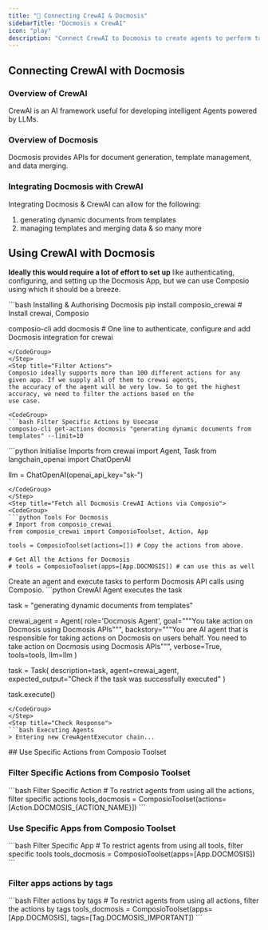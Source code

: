 ```yaml
---
title: "🚀 Connecting CrewAI & Docmosis"
sidebarTitle: "Docmosis x CrewAI"
icon: "play"
description: "Connect CrewAI to Docmosis to create agents to perform tasks using natural language"
---
```


## Connecting CrewAI with Docmosis

### Overview of CrewAI

CrewAI is an AI framework useful for developing intelligent Agents powered by LLMs.

### Overview of Docmosis

Docmosis provides APIs for document generation, template management, and data merging.

### Integrating Docmosis with CrewAI

Integrating Docmosis & CrewAI can allow for the following:

1. generating dynamic documents from templates
2. managing templates and merging data
& so many more

## Using CrewAI with Docmosis

<Steps>
<Step title="Setting Up the Environment">

**Ideally this would require a lot of effort to set up** like authenticating, configuring, and setting up the Docmosis App, but we can use Composio using which it should be a breeze.

<CodeGroup>
```bash Installing & Authorising Docmosis
pip install composio_crewai # Install crewai, Composio 

composio-cli add docmosis # One line to authenticate, configure and add Docmosis integration for crewai
```
</CodeGroup>
</Step>
<Step title="Filter Actions">
Composio ideally supports more than 100 different actions for any given app. If we supply all of them to crewai agents, 
the accuracy of the agent will be very low. So to get the highest accuracy, we need to filter the actions based on the 
use case.

<CodeGroup>
```bash Filter Specific Actions by Usecase
composio-cli get-actions docmosis "generating dynamic documents from templates" --limit=10
```
</CodeGroup>

</Step>
<Step title="Import Base Packages">

<CodeGroup>
```python Initialise Imports
from crewai import Agent, Task
from langchain_openai import ChatOpenAI

llm = ChatOpenAI(openai_api_key="sk-<OPENAI KEY>")
```
</CodeGroup>
</Step>
<Step title="Fetch all Docmosis CrewAI Actions via Composio">
<CodeGroup>
```python Tools For Docmosis
# Import from composio_crewai
from composio_crewai import ComposioToolset, Action, App

tools = ComposioToolset(actions=[]) # Copy the actions from above. 

# Get All the Actions for Docmosis
# tools = ComposioToolset(apps=[App.DOCMOSIS]) # can use this as well
```
</CodeGroup>
</Step>
<Step title="Execute the Agent">
Create an agent and execute tasks to perform Docmosis API calls using Composio. 
<CodeGroup>
```python CrewAI Agent executes the task

task = "generating dynamic documents from templates"

crewai_agent = Agent(
    role='Docmosis Agent',
    goal="""You take action on Docmosis using Docmosis APIs""",
    backstory="""You are AI agent that is responsible for taking actions on Docmosis on users behalf. You need to take action on Docmosis using Docmosis APIs""",
    verbose=True,
    tools=tools,
    llm=llm
)

task = Task(
    description=task,
    agent=crewai_agent,
    expected_output="Check if the task was successfully executed"
)

task.execute()
```
</CodeGroup>
</Step>
<Step title="Check Response">
```bash Executing Agents
> Entering new CrewAgentExecutor chain...
```
</Step>
</Steps>
## Use Specific Actions from Composio Toolset

### Filter Specific Actions from Composio Toolset

<CodeGroup>
```bash Filter Specific Action
# To restrict agents from using all the actions, filter specific actions
tools_docmosis = ComposioToolset(actions=[Action.DOCMOSIS_{ACTION_NAME}])
```
</CodeGroup>

### Use Specific Apps from Composio Toolset
<CodeGroup>
```bash Filter Specific App
# To restrict agents from using all tools, filter specific tools
tools_docmosis = ComposioToolset(apps=[App.DOCMOSIS])
```
</CodeGroup>

### Filter apps actions by tags 
<CodeGroup>
```bash Filter actions by tags
# To restrict agents from using all actions, filter the actions by tags
tools_docmosis = ComposioToolset(apps=[App.DOCMOSIS], tags=[Tag.DOCMOSIS_IMPORTANT])
```
</CodeGroup>
